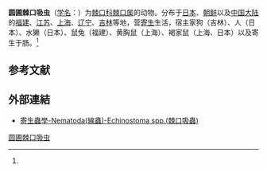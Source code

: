 {{Speciesbox
| name = 圆圃棘口吸虫
| status = 
| status_system = 
| image = 
| genus = Echinostoma
| species = hortense
| authority = (Asada, 1926)<ref name='id10046'>{{cite web| url =http://www.bioinfo.cn/db05/BjdwSpecies.php?action=view&id=10046| title =圆圃棘口吸虫| work =《中国动物物种编目数据库》| publisher =中国科学院微生物研究所| author =中国科学院动物研究所| accessdate =2009-04-16| deadurl =yes| archiveurl =https://web.archive.org/web/20160305035102/http://www.bioinfo.cn/db05/BjdwSpecies.php?action=view&id=10046| archivedate =2016-03-05}}</ref>
}}

'''圆圃棘口吸虫'''（[[学名|学名]]：{{lang|la|''Echinostoma hortense''}}）为[[棘口科|棘口科]][[棘口属|棘口属]]的动物。分布于[[日本|日本]]、[[朝鲜|朝鲜]]以及[[中国大陆|中国大陆]]的[[福建|福建]]、[[江苏|江苏]]、[[上海|上海]]、[[辽宁|辽宁]]、[[吉林|吉林]]等地，营[[寄生|寄生]]生活，宿主家狗（吉林）、人（日本）、水獭（日本）、鼠兔（福建）、黄胸鼠（上海）、褐家鼠（上海、日本）以及寄生于肠。<ref name='id10046'/>

== 参考文献 ==
{{reflist}}
==外部連結==
*[http://smallcollation.blogspot.com/2013/02/nematoda-echinostoma-spp.html 寄生蟲學-Nematoda(線蟲)-Echinostoma spp.(棘口吸蟲)]{{Wayback|url=http://smallcollation.blogspot.com/2013/02/nematoda-echinostoma-spp.html |date=20160305062657 }}

{{Wikispecies|Echinostoma hortense}}
{{Taxonbar|from=Q5231357}}

[[Category:棘口属|圆圃棘口吸虫]]


{{吸虫小作品}}
